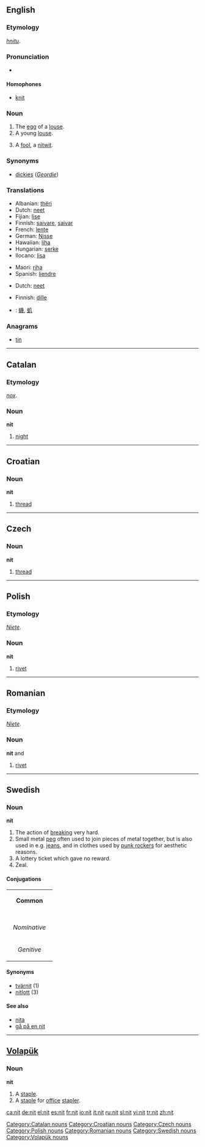 ==English==

===Etymology===
{{OE.}} ''[[hnitu]]''.

===Pronunciation===
*{{rhymes|ɪt}}

====Homophones====
*[[knit]]

===Noun===
{{en-noun}}

# The [[egg]] of a [[louse]].
# A young [[louse]].
# {{slang}} A [[fool]], a [[nitwit]].

===Synonyms===
* [[dickies]] (''[[Geordie]]'')

===Translations===
{{trans-top|egg of a louse}}
*Albanian: [[thëri]] {{fpl}}
*Dutch: [[neet]] {{f}}
*Fijian: [[lise]]
*Finnish: [[saivare]], [[saivar]]
*French: [[lente]] {{f}}
*German: [[Nisse]] {{f}}
*Hawaiian: [[liha]]
*Hungarian: [[serke]]
*Ilocano: [[lisa]]
{{trans-mid}}
*Maori: [[riha]]
*Spanish: [[liendre]] {{f}}
{{trans-bottom}}

{{trans-top|young louse}}
*Dutch: [[neet]] {{f}}
{{trans-mid}}
{{trans-bottom}}

{{trans-top|slang: fool, nitwit}}
*Finnish: [[dille]]
{{trans-mid}}
{{trans-bottom}}

{{checktrans}}
*{{ttbc|CJKV Characters}}: [[蟣]], [[虮]]

===Anagrams===
*[[tin]]

----

==Catalan==

===Etymology===
{{L.|ca}} ''[[nox]]''.

===Noun===
'''nit''' {{f}}

# [[night]]

[[Category:Catalan nouns]]

----

==Croatian==

===Noun===
'''nit'''

# [[thread]]

[[Category:Croatian nouns]]

----

==Czech==

===Noun===
'''nit'''

# [[thread]]

[[Category:Czech nouns]]

----

==Polish==

===Etymology===
{{G.|pl}} ''[[Niete]]''.

===Noun===
'''nit''' {{m}}

# [[rivet]]

[[Category:Polish nouns]]

----

==Romanian==

===Etymology===
{{G.|ro}} ''[[Niete]]''.

===Noun===
'''nit''' {{f}} and {{m}}

# [[rivet]]

[[Category:Romanian nouns]]

----

==Swedish==

===Noun===
'''nit'''

# The action of [[breaking]] very hard.
# Small metal [[peg]] often used to join pieces of metal together, but is also used in e.g. [[jeans]], and in clothes used by [[punk rocker]]s for aesthetic reasons.
# A lottery ticket which gave no reward.
# Zeal.

====Conjugations====
{| border=1 cellspacing=0 
| bgcolor=#FFFFF0 colspan=5 align=center | '''Common''' 
|- 
|- bgcolor=#FFFFF0 align=center 
! rowspan=2 | 
| colspan=2 width=105 | ''Singular'' 
| colspan=2 | ''Plural'' 
|- bgcolor=#FFFFF0 align=center 
| width=105 | ''Indefinite'' 
| width=105 | ''Definite'' 
| width=105 | ''Indefinite'' 
|  width=105 | ''Definite'' 
|- align=center 
| width=105 bgcolor=#FFFFF0 | ''Nominative'' 
| [[nit]] 
| [[niten]] 
| [[nitar]] 
| [[nitarna]] 
|- align=center 
| width=105 bgcolor=#FFFFF0 | ''Genitive'' 
| [[nits]] 
| [[nitens]] 
| [[nitars]] 
| [[nitarnas]]
|} 

====Synonyms====
*[[tvärnit]] (1)
*[[nitlott]] (3)

====See also====
*[[nita]]
*[[gå på en nit]]

[[Category:Swedish nouns]]

----

==[[Volapük]]==

===Noun===
'''nit'''

# A [[staple]].
# A [[staple]] for [[office]] [[stapler]].

[[Category:Volapük nouns]]

[[ca:nit]]
[[de:nit]]
[[el:nit]]
[[es:nit]]
[[fr:nit]]
[[io:nit]]
[[it:nit]]
[[ru:nit]]
[[sl:nit]]
[[vi:nit]]
[[tr:nit]]
[[zh:nit]]